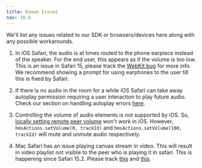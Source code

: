 ```yaml
---
title: Known Issues
nav: 10.4
---
```


We'll list any issues related to our SDK or browsers/devices here along with any possible workarounds.

1. In iOS Safari, the audio is at times routed to the phone earpiece instead of the speaker. For the end user, this appears as if
   the volume is too low. This is an issue in Safari 15, please track the [WebKit bug](https://bugs.webkit.org/show_bug.cgi?id=230902) for more info. We recommend
   showing a prompt for using earphones to the user till this is fixed by Safari.

2. If there is no audio in the room for a while iOS Safari can take away autoplay permission requiring a user interaction
   to play future audio. Check our section on handling autoplay errors [here](/javascript/v2/how--to-guides/debugging/error-handling#handling-autoplay-error).

3. Controlling the volume of audio elements is not supported by iOS. So, [locally setting remote peer volume](/javascript/v2/how--to-guides/control-remote-peers/volume-control) won't work in iOS.
   However, `hmsActions.setVolume(0, trackId)` and `hmsActions.setVolume(100, trackId)` will mute and unmute audio respectively.

4. Mac Safari has an issue playing canvas stream in video. This will result in video playlist not visible to the peer who is playing it in safari. This is happening
   since Safari 15.2. Please track [this](https://bugs.webkit.org/show_bug.cgi?id=181663) and [this](https://bugs.webkit.org/show_bug.cgi?id=230621).
